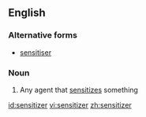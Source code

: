 ==English==

===Alternative forms===
*[[sensitiser]]

===Noun===
{{en-noun}}

# Any agent that [[sensitize]]s something

[[id:sensitizer]]
[[vi:sensitizer]]
[[zh:sensitizer]]